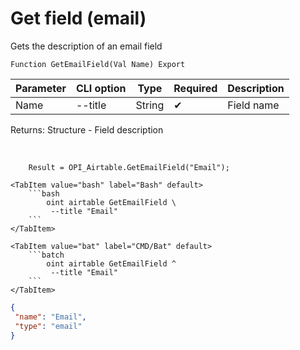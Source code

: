 ﻿---
sidebar_position: 8
description:  Gets the description of an email fieldСтраницы
keywords: [1C, 1С, 1С:Enterprise, 1С:Enterprise 8.3, API, Integration, Services, Exchange, OneScript, CLI, Airtable]
---


# Get field (email)
 Gets the description of an email field



`Function GetEmailField(Val Name) Export`

  | Parameter | CLI option | Type | Required | Description |
  |-|-|-|-|-|
  | Name | --title | String | &#x2714; | Field name |

  
  Returns:  Structure - Field description

<br/>




```bsl title="1C:Enterprise/OneScript code example"
    Result = OPI_Airtable.GetEmailField("Email");
```
 

 <Tabs>
  
    <TabItem value="bash" label="Bash" default>
        ```bash
            oint airtable GetEmailField \
             --title "Email"
        ```
    </TabItem>
  
    <TabItem value="bat" label="CMD/Bat" default>
        ```batch
            oint airtable GetEmailField ^
             --title "Email"
        ```
    </TabItem>
</Tabs>


```json title="Result"
{
 "name": "Email",
 "type": "email"
}
```
